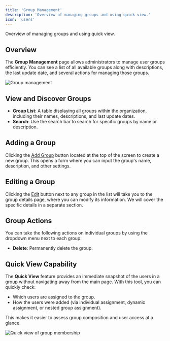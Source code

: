 ```yaml
---
title: 'Group Management'
description: 'Overview of managing groups and using quick view.'
icon: 'users'
---
```


<p style={{fontSize: "large"}}>Overview of managing groups and using quick view.</p>


## Overview

The **Group Management** page allows administrators to manage user groups efficiently. You can see a list of all available groups along with descriptions, the last update date, and several actions for managing those groups.

<img
    src="/img/ShiftControl/Groups/Group-Management.png"
    alt="Group management"
/>

## View and Discover Groups

- **Group List**: A table displaying all groups within the organization, including their names, descriptions, and last update dates.
- **Search**: Use the search bar to search for specific groups by name or description.

## Adding a Group

Clicking the [Add Group](/using-shiftcontrol/Groups/Adding-a-group) button located at the top of the screen to create a new group. This opens a form where you can input the group's name, description, and other settings.

## Editing a Group

Clicking the [Edit](/using-shiftcontrol/Groups/Editing-a-group) button next to any group in the list will take you to the group details page, where you can modify its information. We will cover the specific details in a separate section.

## Group Actions

You can take the following actions on individual groups by using the dropdown menu next to each group:

- **Delete**: Permanently delete the group.

## Quick View Capability

The **Quick View** feature provides an immediate snapshot of the users in a group without navigating away from the main page. With this tool, you can quickly check:
- Which users are assigned to the group.
- How the users were added (via individual assignment, dynamic assignment, or nested group assignment).

This makes it easier to assess group composition and user access at a glance.

<img
    src="/img/ShiftControl/Groups/Group-membership-quick-view.png"
    alt="Quick view of group membership"
/>
